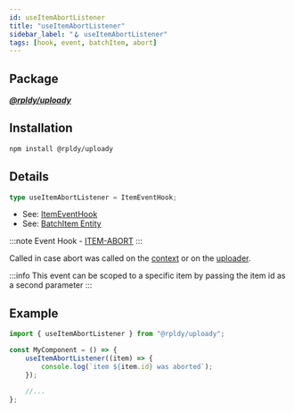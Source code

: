 ```yaml
---
id: useItemAbortListener
title: "useItemAbortListener"
sidebar_label: "🪝 useItemAbortListener"
tags: [hook, event, batchItem, abort]
---
```


## Package

**_[@rpldy/uploady](../../packages/rpldy-uploady)_**

## Installation

```bash npm2yarn
npm install @rpldy/uploady
```

## Details

```typescript
type useItemAbortListener = ItemEventHook;
```

- See: [ItemEventHook](../types#itemeventhook)
- See: [BatchItem Entity](../entities#batchitem)

:::note
Event Hook - [ITEM-ABORT](../events#itemAbort)
:::

Called in case abort was called on the [context](../context#abort)
or on the [uploader](../uploader#abort).

:::info
This event can be scoped to a specific item by passing the item id as a second parameter
:::

## Example

```javascript
import { useItemAbortListener } from "@rpldy/uploady";

const MyComponent = () => {
    useItemAbortListener((item) => {
        console.log(`item ${item.id} was aborted`);
    });

    //...
};
```
